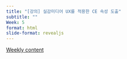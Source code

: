 ```yaml
---
title: "[강의] 실감미디어 UX를 적용한 CE 속성 도출"
subtitle: "" 
Week: 5
format: html
slide-format: revealjs
---
```


[Weekly content](https://changjunlee.com/teaching/grad_immersive/weekly_2/)

<br>
